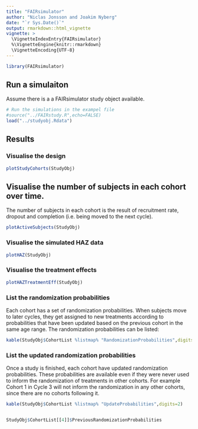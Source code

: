 ```yaml
---
title: "FAIRsimulator"
author: "Niclas Jonsson and Joakim Nyberg"
date: "`r Sys.Date()`"
output: rmarkdown::html_vignette
vignette: >
  \VignetteIndexEntry{FAIRsimulator}
  %\VignetteEngine{knitr::rmarkdown}
  \VignetteEncoding{UTF-8}
---
```


```r
library(FAIRsimulator)
```


## Run a simulaiton

Assume there is a a FAIRsimulator study object available.

```r
# Run the simulations in the exampel file
#source("../FAIRstudy.R",echo=FALSE)
load("../studyobj.Rdata")
```

## Results

### Visualise the design

```r

plotStudyCohorts(StudyObj)

```

## Visualise the number of subjects in each cohort over time.

The number of subjects in each cohort is the result of recruitment rate, dropout and completion (i.e. being moved to the next cycle).

```r
plotActiveSubjects(StudyObj)
```

### Visualise the simulated HAZ data

```r
plotHAZ(StudyObj)
```

### Visualise the treatment effects

```r
plotHAZTreatmentEff(StudyObj)
```

### List the randomization probabilities

Each cohort has a set of randomization probabilities. When subjects move to later cycles, they get assigned to new treatments according to probabilities that have been
updated based on the previous cohort in the same age range. The randomization probabilities can be listed:

```r
kable(StudyObj$CohortList %listmap% "RandomizationProbabilities",digits = 2)
```


### List the updated randomization probabilities

Once a study is finished, each cohort have updated randomization probabilities. These probabilities are available even if they were never used to inform
the randomization of treatments in other cohorts. For example Cohort 1 in Cycle 3 will not inform the randomization in any other cohorts, since there are no 
cohorts following it.

```r
kable(StudyObj$CohortList %listmap% "UpdateProbabilities",digits=2)


StudyObj$CohortList[[4]]$PreviousRandomizationProbabilities
```


